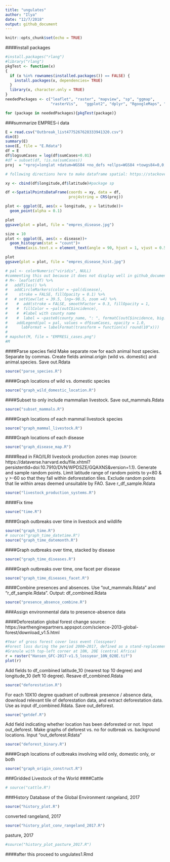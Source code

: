 ```yaml
---
title: "ungulates"
author: "Ilya"
date: "12/7/2018"
output: github_document
---
```


```r
knitr::opts_chunk$set(echo = TRUE)
```

####install packages
```r
#install.packages("rlang")
#library("rlang")
pkgTest <- function(x)
{
  if (x %in% rownames(installed.packages()) == FALSE) {
    install.packages(x, dependencies= TRUE)    
  }
  library(x, character.only = TRUE)
}
neededPackages <- c("leaflet", "raster", "mapview", "sp", "ggmap",
                    "rasterVis",   "ggplot2", "dplyr", "RgoogleMaps", "rworldmap", "lubridate", "zoo", "broom")

for (package in neededPackages){pkgTest(package)}

```

###summarize EMPRES-i data
```r
E = read.csv("Outbreak_list4775267628333941320.csv")
dim(E)
summary(E)
save(E, file = "E.Rdata")
df = E
df$logsumCases = log(df$sumCases+0.01)
#df = subset(df, !is.na(sumCases))
proj  = "+proj=longlat +datum=WGS84 +no_defs +ellps=WGS84 +towgs84=0,0,0"

# following directions here to make dataframe spatial: https://stackoverflow.com/questions/29736577/how-to-convert-data-frame-to-spatial-coordinate"

xy <- cbind(df$longitude,df$latitude)#package sp

df <-SpatialPointsDataFrame(coords = xy, data = df, 
                            proj4string = CRS(proj))

plot <- ggplot(E, aes(x = longitude, y = latitude))+
  geom_point(alpha = 0.1)

plot
ggsave(plot = plot, file = "empres_disease.jpg")

size = 10
plot <- ggplot(E, aes(x = disease))+
  geom_histogram(stat = "count")+
    theme(axis.text.x = element_text(angle = 90, hjust = 1, vjust = 0.5, size =size))

plot
ggsave(plot = plot, file = "empres_disease_hist.jpg")

# pal <- colorNumeric("viridis", NULL)
#commenting this out because it does not display well in github_document
# M<- leaflet(df) %>%
#   addTiles() %>%
#   addCircleMarkers(color = ~pal(disease),
#     stroke = FALSE, fillOpacity = 0.1) %>%
#   # setView(lat = 39.5, lng=-98.5, zoom =4) %>%
#    #  add(stroke = FALSE, smoothFactor = 0.3, fillOpacity = 1,
#    #  fillColor = ~pal(outC$incidence),
#    #  #label with county name 
#    #  label = ~paste0(county_name, ": ", formatC(outC$incidence, big.mark = ","))) %>%
#    addLegend(pal = pal, values = df$sumCases, opacity = 1.0,
#      labFormat = labelFormat(transform = function(x) round(10^x)))
# 
# mapshot(M, file = "EMPRESi_cases.png")
#M
```

####Parse species field
Make separate row for each animal host species. Separate by commas. Create fields animal.origin (wild vs. domestic) and animal.species. Save out.Rdata
```r
source("parse_species.R")
```

####Graph locations of wild vs. domestic species
```r
source("graph_wild_domestic_location.R")
```

####Subset to only include mammalian livestock. Save out_mammals.Rdata
```r
source("subset_mammals.R")
```

####Graph locations of each mammal livestock species
```r
source("graph_mammal_livestock.R")
```

####Graph locations of each disease
```r
source("graph_disease_map.R")
```



####Read in FAO/ILRI livestock production zones map (source:  https://dataverse.harvard.edu/file.xhtml?persistentId=doi:10.7910/DVN/WPDSZE/GQAXNS&version=1.1). Generate and sample random points. Limit latitude range of random points to y<80 & y >-60 so that they fall within deforestation tiles. Exclude random points that lie within areas deemed unsuitable by FAO. Save r_df_sample.Rdata
```r
source("livestock_production_systems.R")
```

####Fix time
```r
source("time.R")
```

####Graph outbreaks over time in livestock and wildlife
```r
source("graph_time.R")
# source("graph_time_datetime.R")
source("graph_time_datemonth.R")
```


####Graph outbreaks over time, stacked by disease
```r
source("graph_time_diseases.R")
```

####Graph outbreaks over time, one facet per disease
```r
source("graph_time_diseases_facet.R")
```



####Combine presences and absences. Use "out_mammals.Rdata" and "r_df_sample.Rdata". Output: df_combined.Rdata
```r
source("presence_absence_combine.R")

```

###Assign environmental data to presence-absence data

####Deforestation
global forest change
source: https://earthenginepartners.appspot.com/science-2013-global-forest/download_v1.5.html
```r
#Year of gross forest cover loss event (lossyear)
#Forest loss during the period 2000–2017, defined as a stand-replacement disturbance, or a change from a forest to non-forest state. Encoded as either 0 (no loss) or else a value in the range 1–17, representing loss detected primarily in the year 2001–2017, respectively.
#Granule with top-left corner at 10N, 20E (central Africa)
r = raster("Hansen_GFC-2017-v1.5_lossyear_10N_020E.tif")
plot(r)
```

Add fields to df_combined latitude_10 (nearest top 10 degree) and longitude_10 (left 10 degree). Resave df_combined.Rdata
```r
source("deforestation.R")
```

For each 10X10 degree quadrant of outbreak presence / absence data, download relevant tile of deforestation data, and extract deforestation data. Use as input df_combined.Rdata. Save out_deforest.  
```r
source("getdef.R")
```

Add field indicating whether location has been deforested or not. Input out_deforest. Make graphs of deforest vs. no for outbreak vs. background locations. Input "out_deforest.Rdata"
```r
source("deforest_binary.R")
```


####Graph locations of outbreaks involving wild only, domestic only, or both
```r
source("graph_origin_construct.R")
```



###Gridded Livestock of the World
####Cattle
```r
# source("cattle.R")
```

###History Database of the Global Environment
rangeland, 2017
```r
source("history_plot.R")
```

converted rangeland, 2017
```r
source("history_plot_conv_rangeland_2017.R")
```


pasture, 2017
```r
#source("history_plot_pasture_2017.R")
```

####after this proceed to ungulates1.Rmd


